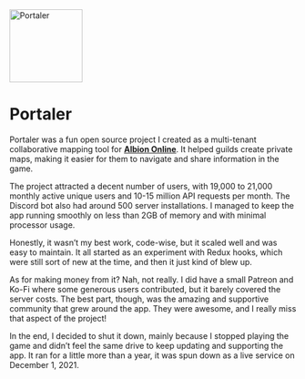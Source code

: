 <Image src="/img/PortalerLogo.webp" alt="Portaler" width="128" height="128" loading="lazy" />

# Portaler

Portaler was a fun open source project I created as a multi-tenant collaborative mapping tool for **[Albion Online](https://albiononline.com)**. It helped guilds create private maps, making it easier for them to navigate and share information in the game.

The project attracted a decent number of users, with 19,000 to 21,000 monthly active unique users and 10-15 million API requests per month. The <Icon name="discord" /> Discord bot also had around 500 server installations. I managed to keep the app running smoothly on less than 2GB of memory and with minimal processor usage.

Honestly, it wasn’t my best work, code-wise, but it scaled well and was easy to maintain. It all started as an experiment with <Icon name="redux" /> Redux hooks, which were still sort of new at the time, and then it just kind of blew up.

As for making money from it? Nah, not really. I did have a small <Icon name="patreon" /> Patreon and <Icon name="ko-fi" /> Ko-Fi where some generous users contributed, but it barely covered the server costs. The best part, though, was the amazing and supportive community that grew around the app. They were awesome, and I really miss that aspect of the project!

In the end, I decided to shut it down, mainly because I stopped playing the game and didn’t feel the same drive to keep updating and supporting the app. It ran for a little more than a year, it was spun down as a live service on December 1, 2021.
